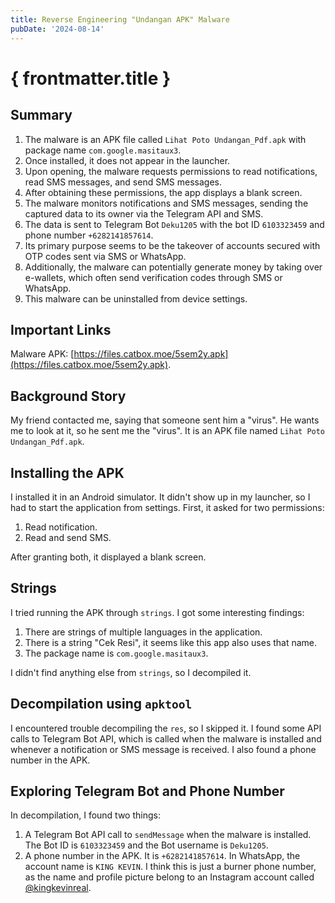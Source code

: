```yaml
---
title: Reverse Engineering "Undangan APK" Malware
pubDate: '2024-08-14'
---
```


# { frontmatter.title }

## Summary

1.  The malware is an APK file called `Lihat Poto Undangan_Pdf.apk` with package name `com.google.masitaux3`.
2.  Once installed, it does not appear in the launcher.
3.  Upon opening, the malware requests permissions to read notifications, read SMS messages, and send SMS messages.
4.  After obtaining these permissions, the app displays a blank screen.
5.  The malware monitors notifications and SMS messages, sending the captured data to its owner via the Telegram API and SMS.
6.  The data is sent to Telegram Bot `Deku1205` with the bot ID `6103323459` and phone number `+6282141857614`.
7.  Its primary purpose seems to be the takeover of accounts secured with OTP codes sent via SMS or WhatsApp.
8.  Additionally, the malware can potentially generate money by taking over e-wallets, which often send verification codes through SMS or WhatsApp.
9.  This malware can be uninstalled from device settings.

## Important Links

Malware APK: [https://files.catbox.moe/5sem2y.apk](https://files.catbox.moe/5sem2y.apk).

## Background Story

My friend contacted me, saying that someone sent him a "virus". He wants me to look at it, so he sent me the "virus". It is an APK file named `Lihat Poto Undangan_Pdf.apk`.

## Installing the APK

I installed it in an Android simulator. It didn't show up in my launcher, so I had to start the application from settings. First, it asked for two permissions:

1.  Read notification.
2.  Read and send SMS.

After granting both, it displayed a blank screen.

## Strings

I tried running the APK through `strings`. I got some interesting findings:

1.  There are strings of multiple languages in the application.
2.  There is a string "Cek Resi", it seems like this app also uses that name.
3.  The package name is `com.google.masitaux3`.

I didn't find anything else from `strings`, so I decompiled it.

## Decompilation using `apktool`

I encountered trouble decompiling the `res`, so I skipped it. I found some API calls to Telegram Bot API, which is called when the malware is installed and whenever a notification or SMS message is received. I also found a phone number in the APK.

## Exploring Telegram Bot and Phone Number

In decompilation, I found two things:

1.  A Telegram Bot API call to `sendMessage` when the malware is installed. The Bot ID is `6103323459` and the Bot username is `Deku1205`.
2.  A phone number in the APK. It is `+6282141857614`. In WhatsApp, the account name is `KING KEVIN`. I think this is just a burner phone number, as the name and profile picture belong to an Instagram account called [@kingkevinreal](https://www.instagram.com/kingkevinreal/).
